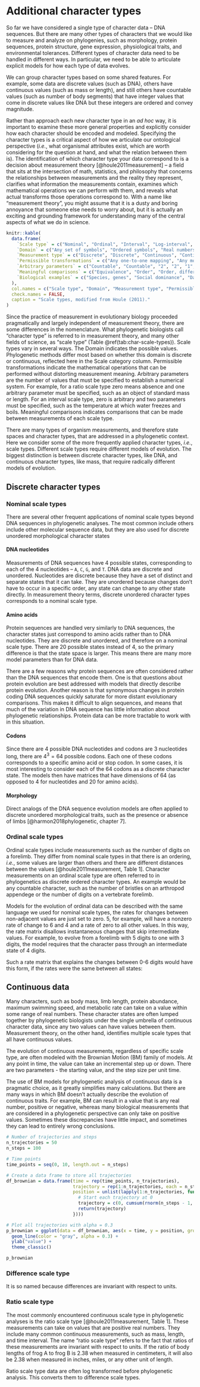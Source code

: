 # Additional character types

So far we have considered a single type of character data -- DNA sequences. But there are many other types of characters that we would like to measure and analyze on phylogenies, such as morphology, protein sequences, protein structure, gene expression, physiological traits, and environmental tolerances. Different types of character data need to be handled in different ways. In particular, we need to be able to articulate explicit models for how each type of data evolves.

We can group character types based on some shared features. For example, some data are discrete values (such as DNA), others have continuous values (such as mass or length), and still others have countable values (such as number of body segments) that have integer values that come in discrete values like DNA but these integers are ordered and convey magnitude. 

Rather than approach each new character type in an *ad hoc* way, it is important to examine these more general properties and explicitly consider how each character should be encoded and modeled. Specifying the character types is a critical aspect of how we articulate our ontological perspective (*i.e.*, what organismal attributes exist, which are worth considering for the question at hand, and what the relation between them is). The identification of which character type your data correspond to is a decision about measurement theory [@houle2011measurement] -- a field that sits at the intersection of math, statistics, and philosophy that concerns the relationships between measurements and the reality they represent, clarifies what information the measurements contain, examines which mathematical operations we can perform with them, and reveals what actual transforms those operations correspond to. With a name like "measurement theory", you might assume that it is a dusty and boring annoyance that someone else needs to worry about, but it is actually an exciting and grounding framework for understanding many of the central aspects of what we do in science.


```r
knitr::kable(
  data.frame(
    `Scale type` = c("Nominal", "Ordinal", "Interval", "Log-interval", "Difference", "Ratio", "Absolute"),
    `Domain` = c("Any set of symbols", "Ordered symbols", "Real numbers", "Positive real numbers", "Real numbers", "Positive real numbers", "Defined"),
    `Measurement type` = c("Discrete", "Discrete", "Continuous", "Continuous", "Continuous", "Continuous", "Continuous"),
    `Permissible transformations` = c("Any one-to-one mapping", "Any monotonically increasing function", "$x \\rightarrow ax + b$", "$x \\rightarrow ax^b$", "$x \\rightarrow x + a$", "$x \\rightarrow ax$", "None"),
    `Arbitrary parameters` = c("Countable", "Countable", "2", "2", "1", "1", "0"),
    `Meaningful comparisons` = c("Equivalence", "Order", "Order, differences", "Order, ratios", "Order, differences", "Order, ratios, differences", "Any"),
    `Biological examples` = c("Species, genes", "Social dominance", "Dates, Malthusian fitness, relative temperature (arbitrary 0, *e.g.*, Celsius and Fahrenheit)", "Body size", "Log-transformed ratio-scale variables", "Length, mass, duration, absolute temperature (*e.g.*, Kelvin)", "Probability")
  ),
  col.names = c("Scale type", "Domain", "Measurement type", "Permissible transformations", "Arbitrary parameters", "Meaningful comparisons", "Biological examples"),
  check.names = FALSE,
  caption = "Scale types, modified from Houle (2011)."
)
```


Since the practice of measurement in evolutionary biology proceeded pragmatically and largely independent of measurement theory, there are some differences in the nomenclature. What phylogenetic biologists call "character type" is referred to in measurement theory, and many other fields of science, as "scale type" (Table \@ref(tab:char-scale-types)). Scale types vary in several ways. The Domain indicates the possible values. Phylogenetic methods differ most based on whether this domain is discrete or continuous, reflected here in the Scale category column. Permissible transformations indicate the mathematical operations that can be performed without distorting measurement meaning. Arbitrary parameters are the number of values that must be specified to establish a numerical system. For example, for a ratio scale type zero means absence and one arbitrary parameter must be specified, such as an object of standard mass or length. For an interval scale type, zero is arbitrary and two parameters must be specified, such as the temperature at which water freezes and boils.  Meaningful comparisons indicates comparisons that can be made between measurements of each scale type.

There are many types of organism measurements, and therefore state spaces and character types, that are addressed in a phylogenetic context. Here we consider some of the more frequently applied character types, *i.e.*, scale types. Different scale types require different models of evolution. The biggest distinction is between discrete character types, like DNA, and continuous character types, like mass, that require radically different models of evolution.

## Discrete character types

### Nominal scale types

There are several other frequent applications of nominal scale types beyond DNA sequences in phylogenetic analyses. The most common include others include other molecular sequence data, but they are also used for discrete unordered morphological character states

#### DNA nucleotides

Measurements of DNA sequences have 4 possible states, corresponding to each of the 4 nucleotides -- `A`, `C`, `G`, and `T`. DNA data are discrete and unordered. Nucleotides are discrete because they have a set of distinct and separate states that it can take. They are unordered because changes don't have to occur in a specific order, any state can change to any other state directly. In measurement theory terms, discrete unordered character types corresponds to a nominal scale type.

#### Amino acids

Protein sequences are handled very similarly to DNA sequences, the character states just correspond to amino acids rather than to DNA nucleotides. They are discrete and unordered, and therefore on a nominal scale type. There are 20 possible states instead of 4, so the primary difference is that the state space is larger. This means there are many more model parameters than for DNA data.

There are a few reasons why protein sequences are often considered rather than the DNA sequences that encode them. One is that questions about protein evolution are best addressed with models that directly describe protein evolution. Another reason is that synonymous changes in protein coding DNA sequences quickly saturate for more distant evolutionary comparisons. This makes it difficult to align sequences, and means that much of the variation in DNA sequence has little information about phylogenetic relationships. Protein data can be more tractable to work with in this situation.

#### Codons

Since there are 4 possible DNA nucleotides and codons are 3 nucleotides long, there are $4^3=64$ possible codons. Each one of these codons corresponds to a specific amino acid or stop codon. In some cases, it is most interesting to consider each of the 64 codons as a discrete character state. The models then have matrices that have dimensions of 64 (as opposed to 4 for nucleotides and 20 for amino acids).

#### Morphology

Direct analogs of the DNA sequence evolution models are often applied to discrete unordered morphological traits, such as the presence or absence of limbs [@harmon2018phylogenetic, chapter 7].

### Ordinal scale types

Ordinal scale types include measurements such as the number of digits on a forelimb. They differ from nominal scale types in that there is an ordering, *i.e.*, some values are larger than others and there are different distances between the values [@houle2011measurement, Table 1]. Character measurements on an ordinal scale type are often referred to in phylogenetics as discrete ordered character types. An example would be any countable character, such as the number of bristles on an arthropod appendege or the number of digits on a vertebrate forelimb.

Models for the evolution of ordinal data can be described with the same language we used for nominal scale types, the rates for changes between non-adjacent values are just set to zero. 5, for example, will have a nonzero rate of change to 6 and 4 and a rate of zero to all other values. In this way, the rate matrix disallows instantaneous changes that skip intermediate values. For example, to evolve from a forelimb with 5 digits to one with 3 digits, the model requires that the character pass through an intermediate state of 4 digits.

Such a rate matrix that explains the changes between 0-6 digits would have this form, if the rates were the same between all states:

\begin{equation}
\mathbf{Q} = 
\left(\begin{array}{ccccccc} 
-\mu & \mu & 0 & 0 & 0 & 0 & 0 \\
\mu & -2\mu & \mu & 0 & 0 & 0 & 0 \\
0 & \mu & -2\mu & \mu & 0 & 0 & 0 \\
0 & 0 & \mu & -2\mu & \mu & 0 & 0 \\
0 & 0 & 0 & \mu & -2\mu & \mu & 0 \\
0 & 0 & 0 & 0 & \mu & -2\mu & \mu \\
0 & 0 & 0 & 0 & 0 & \mu & -\mu \\
\end{array}\right)
\end{equation}


## Continuous data

Many characters, such as body mass, limb length, protein abundance, maximum swimming speed, and metabolic rate can take on a value within some range of real numbers. These character states are often lumped together by phylogenetic biologists under the single umbrella of continuous character data, since any two values can have values between them. Measurement theory, on the other hand, identifies multiple scale types that all have continuous values.

The evolution of continuous measurements, regardless of specific scale type, are often modeled with the Brownian Motion (BM) family of models. At any point in time, the value can take an incremental step up or down. There are two parameters - the starting value, and the step size per unit time.

The use of BM models for phylogenetic analysis of continuous data is a pragmatic choice, as it greatly simplifies many calculations. But there are many ways in which BM doesn't actually describe the evolution of continuous traits. For example, BM can result in a value that is any real number, positive or negative, whereas many biological measurements that are considered in a phylogenetic perspective can only take on positive values. Sometimes these discrepancies have little impact, and sometimes they can lead to entirely wrong conclusions.


```r
# Number of trajectories and steps
n_trajectories = 50
n_steps = 100

# Time points
time_points = seq(0, 10, length.out = n_steps)

# Create a data frame to store all trajectories
df_brownian = data.frame(time = rep(time_points, n_trajectories),
                         trajectory = rep(1:n_trajectories, each = n_steps),
                         position = unlist(lapply(1:n_trajectories, function(x) {
                           # Start each trajectory at 0
                           trajectory = c(0, cumsum(rnorm(n_steps - 1, mean = 0, sd = 0.5)))
                           return(trajectory)
                         })))

# Plot all trajectories with alpha = 0.3
p_brownian = ggplot(data = df_brownian, aes(x = time, y = position, group = trajectory)) +
  geom_line(color = "gray", alpha = 0.3) +
  ylab("value") + 
  theme_classic()

p_brownian
```

### Difference scale type

It is so named because differences are invariant with respect to units. 

### Ratio scale type

The most commonly encountered continuous scale type in phylogenetic analyses is the ratio scale type [@houle2011measurement, Table 1]. These measurements can take on values that are positive real numbers. They include many common continuous measurements, such as mass, length, and time interval. The name "ratio scale type" refers to the fact that ratios of these measurements are invariant with respect to units. If the ratio of body lengths of frog A to frog B is 2.38 when measured in centimeters, it will also be 2.38 when measured in inches, miles, or any other unit of length.


Ratio scale type data are often log transformed before phylogenetic analysis. This converts them to difference scale types.




